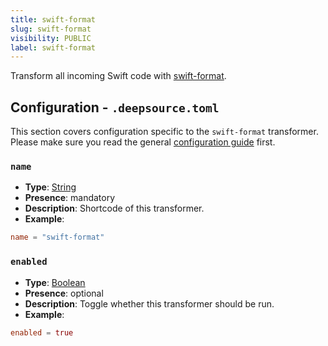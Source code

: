 ```yaml
---
title: swift-format
slug: swift-format
visibility: PUBLIC
label: swift-format
---
```

Transform all incoming Swift code with [swift-format](https://github.com/apple/swift-format).

## Configuration - `.deepsource.toml`

This section covers configuration specific to the `swift-format` transformer. Please make sure you read the general [configuration guide](/setup-analysis#what-is-deepsourcetoml) first.

### `name`

- **Type**: [String](https://toml.io/en/v1.0.0#string)
- **Presence**: mandatory
- **Description**: Shortcode of this transformer.
- **Example**:

```toml
name = "swift-format"
```

### `enabled`

- **Type**: [Boolean](https://toml.io/en/v1.0.0#boolean)
- **Presence**: optional
- **Description**: Toggle whether this transformer should be run.
- **Example**:

```toml
enabled = true
```